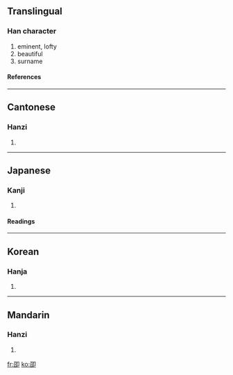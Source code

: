 ==Translingual==
===Han character===
{{Han char|rn=26|rad=卩|as=05|sn=7|four=1762<sub>0</sub>|canj=尸口尸中 (SRSL)}}
# eminent, lofty
# beautiful
# surname
====References====
{{Han ref|kx=0159.170|dkj=02854|dj=0364.060|hdz=10313.030|uh=5372|ud=21362|bh=CA73|bd=51827}}
----
==Cantonese==
===Hanzi===
{{yue-hanzi|jyut=|y=siu6}}
# {{defn|Cantonese}}
----
==Japanese==
===Kanji===
{{ja-kanji|grade=|rs=卩05}}
# {{defn|Japanese}} 
====Readings====
{{ja-readings|on=[[しょう]] (shō), [[じょう]] (jō)|kun=[[たかい]] (takai)}}
----
==Korean==
===Hanja===
{{ko-hanja|hangeul=소|rv=so|mr=so}}
# {{defn|Korean}}
----
==Mandarin==
===Hanzi===
{{cmn-hanzi|pin=[[quán]] (quan2), [[shào]] (shao4)|wg=ch'üan<sup>2</sup>, shao<sup>4</sup>}}
# {{defn|Mandarin}}

[[fr:卲]]
[[ko:卲]]